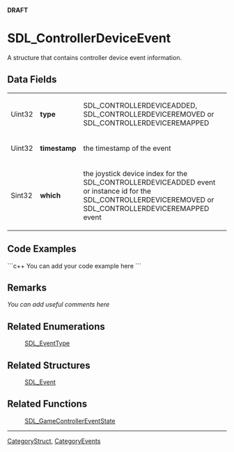 <!-- pragma section-numbers off -->
<!-- pragma camelcase off -->
'''DRAFT'''

<!-- #*^*^*^*^*See http://wiki.libsdl.org/moin.cgi/SGStructures for details on editing this page*^*^*^*^* -->


= SDL_ControllerDeviceEvent =
A structure that contains controller device event information.




== Data Fields ==
{|
|Uint32
|'''type'''
|SDL_CONTROLLERDEVICEADDED, SDL_CONTROLLERDEVICEREMOVED or SDL_CONTROLLERDEVICEREMAPPED
|-
|Uint32
|'''timestamp'''
|the timestamp of the event
|-
|Sint32
|'''which'''
|the joystick device index for the SDL_CONTROLLERDEVICEADDED event or instance id for the SDL_CONTROLLERDEVICEREMOVED or SDL_CONTROLLERDEVICEREMAPPED event
|}


== Code Examples ==
```c++
You can add your code example here
```

<!-- #Leave this section as-is unless you have a code example to put in.  In that case, replace You can add your code example here with your code example following the Style Guide instructions.  Leave the rest of the markup alone and delete this comment. -->


== Remarks ==
''You can add useful comments here''

<!-- #Leave this section as-is unless you have a remark to put in.  In that case, replace ''You can add useful comments here'' with your remark(s) following the Style Guide instructions.  Leave the rest of the markup alone and delete this comment. -->


== Related Enumerations ==
:[[SDL_EventType]]

== Related Structures ==
:[[SDL_Event]]

== Related Functions ==
:[[SDL_GameControllerEventState]]

----
[[CategoryStruct]], [[CategoryEvents]]
<!-- #See the Style Guide for instructions on editing the footer. -->
